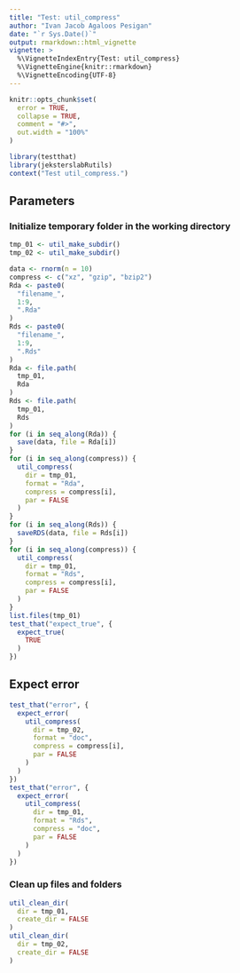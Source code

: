 ```yaml
---
title: "Test: util_compress"
author: "Ivan Jacob Agaloos Pesigan"
date: "`r Sys.Date()`"
output: rmarkdown::html_vignette
vignette: >
  %\VignetteIndexEntry{Test: util_compress}
  %\VignetteEngine{knitr::rmarkdown}
  %\VignetteEncoding{UTF-8}
---
```



```r
knitr::opts_chunk$set(
  error = TRUE,
  collapse = TRUE,
  comment = "#>",
  out.width = "100%"
)
```



```r
library(testthat)
library(jeksterslabRutils)
context("Test util_compress.")
```


## Parameters

### Initialize temporary folder in the working directory


```r
tmp_01 <- util_make_subdir()
tmp_02 <- util_make_subdir()
```



```r
data <- rnorm(n = 10)
compress <- c("xz", "gzip", "bzip2")
Rda <- paste0(
  "filename_",
  1:9,
  ".Rda"
)
Rds <- paste0(
  "filename_",
  1:9,
  ".Rds"
)
Rda <- file.path(
  tmp_01,
  Rda
)
Rds <- file.path(
  tmp_01,
  Rds
)
for (i in seq_along(Rda)) {
  save(data, file = Rda[i])
}
for (i in seq_along(compress)) {
  util_compress(
    dir = tmp_01,
    format = "Rda",
    compress = compress[i],
    par = FALSE
  )
}
for (i in seq_along(Rds)) {
  saveRDS(data, file = Rds[i])
}
for (i in seq_along(compress)) {
  util_compress(
    dir = tmp_01,
    format = "Rds",
    compress = compress[i],
    par = FALSE
  )
}
list.files(tmp_01)
test_that("expect_true", {
  expect_true(
    TRUE
  )
})
```


## Expect error


```r
test_that("error", {
  expect_error(
    util_compress(
      dir = tmp_02,
      format = "doc",
      compress = compress[i],
      par = FALSE
    )
  )
})
test_that("error", {
  expect_error(
    util_compress(
      dir = tmp_01,
      format = "Rds",
      compress = "doc",
      par = FALSE
    )
  )
})
```


### Clean up files and folders


```r
util_clean_dir(
  dir = tmp_01,
  create_dir = FALSE
)
util_clean_dir(
  dir = tmp_02,
  create_dir = FALSE
)
```

